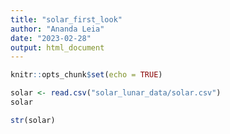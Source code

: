 ```yaml
---
title: "solar_first_look"
author: "Ananda Leia"
date: "2023-02-28"
output: html_document
---
```


```r
knitr::opts_chunk$set(echo = TRUE)
```

```r
solar <- read.csv("solar_lunar_data/solar.csv")
solar
```
```r
str(solar)
```

